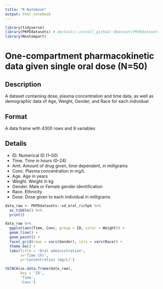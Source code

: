 ```yaml
---
title: "R Notebook"
output: html_notebook
---
```


```r
library(tidyverse)
library(PKPDdatasets) # devtools::install_github('dpastoor/PKPDdatasets') 
library(NonCompart)
```

# One-compartment pharmacokinetic data given single oral dose (N=50)

## Description

A dataset containing dose, plasma concentration and time data, as well as demographic data of Age, Weight, Gender, and Race for each individual

## Format
A data frame with 4300 rows and 9 variables

## Details
- ID. Numerical ID (1–50)
- Time. Time in hours (0–24)
- Amt. Amount of drug given, time dependent, in milligrams
- Conc. Plasma concentration in mg/L 
- Age. Age in years 
- Weight. Weight in kg 
- Gender. Male or Female gender identification 
- Race. Ethnicity 
- Dose. Dose given to each individual in milligrams

```r
data_raw <- PKPDdatasets::sd_oral_richpk %>% 
  as_tibble() %>% 
  print()
```

```r
data_raw %>% 
  ggplot(aes(Time, Conc, group = ID, color = Weight)) +
  geom_line() +
  geom_point() +
  facet_grid(rows = vars(Gender), cols = vars(Race)) +
  theme_bw() +
  labs(title = 'Oral administration', 
       x='Time (h)',
       y='Concentration (mg/L)')
```

```r
tblNCA(as.data.frame(data_raw),
       key = 'ID',
       'Time',
       'Conc')
```





